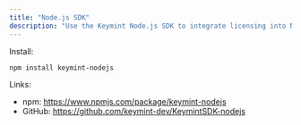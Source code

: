 ```yaml
---
title: "Node.js SDK"
description: "Use the Keymint Node.js SDK to integrate licensing into Node.js apps."
---
```



Install:

```bash
npm install keymint-nodejs
```

Links:

- npm: https://www.npmjs.com/package/keymint-nodejs
- GitHub: https://github.com/keymint-dev/KeymintSDK-nodejs
